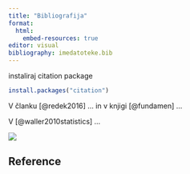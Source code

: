 ---
title: "Bibliografija"
format:
  html:
    embed-resources: true  
editor: visual
bibliography: imedatoteke.bib
---

instaliraj citation package

```{r, error=T}
install.packages("citation")
```

V članku [@redek2016] ... in v knjigi [@fundamen] ...

V [@waller2010statistics] ...

![](https://upload.wikimedia.org/wikipedia/commons/thumb/8/8a/Banana-Single.jpg/220px-Banana-Single.jpg)

## Reference
